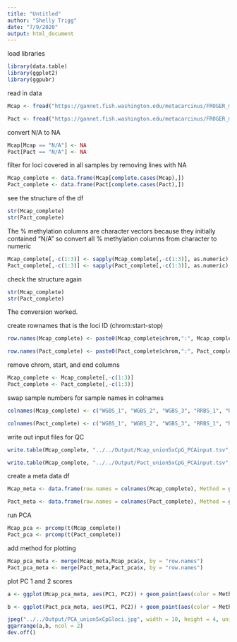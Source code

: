 ```yaml
---
title: "Untitled"
author: "Shelly Trigg"
date: "7/9/2020"
output: html_document
---
```



load libraries
```r
library(data.table)
library(ggplot2)
library(ggpubr)
```

read in data
```r
Mcap <- fread("https://gannet.fish.washington.edu/metacarcinus/FROGER_meth_compare/20200424/10-unionbedg/Mcap_union_5x.bedgraph")

Pact <- fread("https://gannet.fish.washington.edu/metacarcinus/FROGER_meth_compare/20200424/10-unionbedg/Pact_union_5x.bedgraph")
```

convert N/A to NA
```r
Mcap[Mcap == "N/A"] <- NA
Pact[Pact == "N/A"] <- NA
```

filter for loci covered in all samples by removing lines with NA
```r
Mcap_complete <- data.frame(Mcap[complete.cases(Mcap),])
Pact_complete <- data.frame(Pact[complete.cases(Pact),])

```

see the structure of the df
```r
str(Mcap_complete)
str(Pact_complete)

```

The % methylation columns are character vectors because they initially contained "N/A" so convert all % methylation columns from character to numeric
```r
Mcap_complete[,-c(1:3)] <- sapply(Mcap_complete[,-c(1:3)], as.numeric)
Pact_complete[,-c(1:3)] <- sapply(Pact_complete[,-c(1:3)], as.numeric)

```

check the structure again
```r
str(Mcap_complete)
str(Pact_complete)

```
The conversion worked.

create rownames that is the loci ID (chrom:start-stop)
```r
row.names(Mcap_complete) <- paste0(Mcap_complete$chrom,":", Mcap_complete$start,"-",Mcap_complete$end)

row.names(Pact_complete) <- paste0(Pact_complete$chrom,":", Pact_complete$start,"-",Pact_complete$end)
```

remove chrom, start, and end columns
```r
Mcap_complete <- Mcap_complete[,-c(1:3)]
Pact_complete <- Pact_complete[,-c(1:3)]
```


swap sample numbers for sample names in colnames
```r
colnames(Mcap_complete) <- c("WGBS_1", "WGBS_2", "WGBS_3", "RRBS_1", "RRBS_2", "RRBS_3", "MBDBS_1", "MBDBS_2", "MBDBS_3")

colnames(Pact_complete) <- c("WGBS_1", "WGBS_2", "WGBS_3", "RRBS_1", "RRBS_2", "RRBS_3", "MBDBS_1", "MBDBS_2", "MBDBS_3")
```

write out input files for QC
```r
write.table(Mcap_complete, "../../Output/Mcap_union5xCpG_PCAinput.tsv", sep ="\t", quote = F)

write.table(Mcap_complete, "../../Output/Pact_union5xCpG_PCAinput.tsv", sep ="\t", quote = F)

```

create a meta data df
```r
Mcap_meta <- data.frame(row.names = colnames(Mcap_complete), Method = gsub("_.*","",colnames(Mcap_complete)))

Pact_meta <- data.frame(row.names = colnames(Pact_complete), Method = gsub("_.*","",colnames(Pact_complete)))
```

run PCA
```r
Mcap_pca <- prcomp(t(Mcap_complete))
Pact_pca <- prcomp(t(Pact_complete))
```

add method for plotting
```r
Mcap_pca_meta <- merge(Mcap_meta,Mcap_pca$x, by = "row.names")
Pact_pca_meta <- merge(Pact_meta,Pact_pca$x, by = "row.names")
```

plot PC 1 and 2 scores

```r
a <- ggplot(Mcap_pca_meta, aes(PC1, PC2)) + geom_point(aes(color = Method), size = 3) + scale_color_manual(values = c("#FD8D3C","#9E9AC8","#74C476")) + theme_bw() + ylab("PC2") + xlab("PC1") + ggtitle(expression(italic("M.capitata")))

b <- ggplot(Pact_pca_meta, aes(PC1, PC2)) + geom_point(aes(color = Method), size = 3) + scale_color_manual(values = c("#FD8D3C","#9E9AC8","#74C476")) + theme_bw() + ylab("PC2") + xlab("PC1") + ggtitle(expression(italic("P.acuta")))

jpeg("../../Output/PCA_union5xCpGloci.jpg", width = 10, height = 4, units = "in", res = 300)
ggarrange(a,b, ncol = 2)
dev.off()
```

